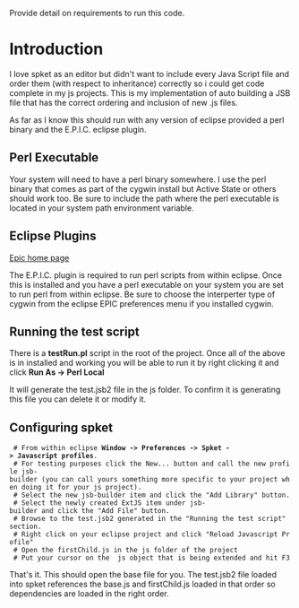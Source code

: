 Provide detail on requirements to run this code.

= Introduction =
I love spket as an editor but didn't want to include every Java Script file and order them (with respect to inheritance) correctly so i could get code complete in my js projects.  This is my implementation of auto building a JSB file that has the correct ordering and inclusion of new .js files.

As far as I know this should run with any version of eclipse provided a perl binary and the E.P.I.C. eclipse plugin.


== Perl Executable ==
Your system will need to have a perl binary somewhere.  I use the perl binary that comes as part of the cygwin install but Active State or others should work too.  Be sure to include the path where the perl executable is located in your system path environment variable.

== Eclipse Plugins ==
[http://www.epic-ide.org/ Epic home page]

The E.P.I.C. plugin is required to run perl scripts from within eclipse.
Once this is installed and you have a perl executable on your system you are set to run perl from within eclipse.  Be sure to choose the interperter type of cygwin from the eclipse EPIC preferences menu if you installed cygwin.

== Running the test script ==
There is a <b>testRun.pl</b> script in the root of the project.  Once all of the above is in installed and working you will be able to run it by right clicking it and click <b>Run As -> Perl Local</b>

It will generate the test.jsb2 file in the js folder.   To confirm it is generating this file you can delete it or modify it.

== Configuring spket ==

  # From within eclipse <b>Window -> Preferences -> Spket -> Javascript profiles</b>.
  # For testing purposes click the New... button and call the new profile jsb-builder (you can call yours something more specific to your project when doing it for your js project). 
  # Select the new jsb-builder item and click the "Add Library" button.
  # Select the newly created ExtJS item under jsb-builder and click the "Add File" button.
  # Browse to the test.jsb2 generated in the "Running the test script" section.
  # Right click on your eclipse project and click "Reload Javascript Profile"
  # Open the firstChild.js in the js folder of the project
  # Put your cursor on the {{{MyBase}}} js object that is being extended and hit F3
That's it.  This should open the base file for you.  The test.jsb2 file loaded into spket references the base.js and firstChild.js loaded in that order so dependencies are loaded in the right order.